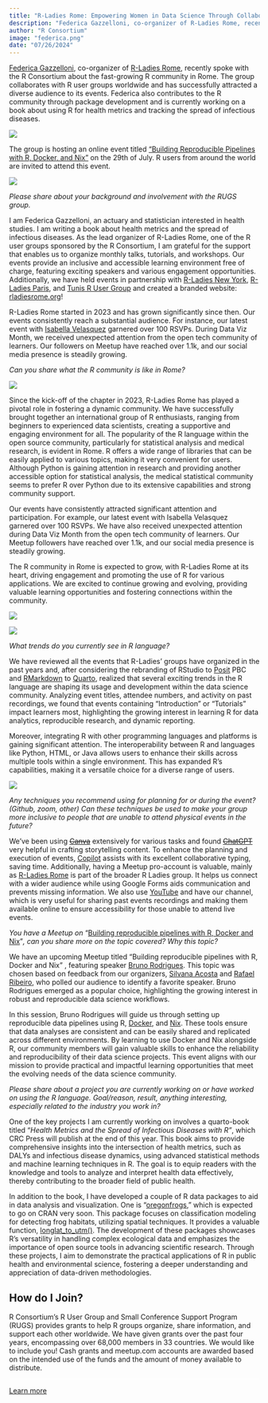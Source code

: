 ```yaml
---
title: "R-Ladies Rome: Empowering Women in Data Science Through Collaboration and Innovation"
description: "Federica Gazzelloni, co-organizer of R-Ladies Rome, recently spoke with the R Consortium about the fast-growing R community in Rome."
author: "R Consortium"
image: "federica.png"
date: "07/26/2024"
---
```


[Federica Gazzelloni](https://federicagazzelloni.com/), co-organizer of [R-Ladies Rome](https://www.meetup.com/rladies-rome/), recently spoke with the R Consortium about the fast-growing R community in Rome. The group collaborates with R user groups worldwide and has successfully attracted a diverse audience to its events. Federica also contributes to the R community through package development and is currently working on a book about using R for health metrics and tracking the spread of infectious diseases.





![](federica.png)


The group is hosting an online event titled [“Building Reproducible Pipelines with R, Docker, and Nix”](https://www.meetup.com/rladies-rome/events/302078600/) on the 29th of July. R users from around the world are invited to attend this event.





![](bruno.jpg )


_Please share about your background and involvement with the RUGS group._

I am Federica Gazzelloni, an actuary and statistician interested in health studies. I am writing a book about health metrics and the spread of infectious diseases. As the lead organizer of R-Ladies Rome, one of the R user groups sponsored by the R Consortium, I am grateful for the support that enables us to organize monthly talks, tutorials, and workshops. Our events provide an inclusive and accessible learning environment free of charge, featuring exciting speakers and various engagement opportunities. Additionally, we have held events in partnership with [R-Ladies New York](https://www.r-consortium.org/blog/2023/07/24/use-of-r-in-non-profit-social-policy-research-in-new-york), [R-Ladies Paris](https://www.r-consortium.org/blog/2023/11/16/highlights-from-r-ladies-paris-hybrid-meetup-empowering-community-outreach), and [Tunis R User Group](https://www.r-consortium.org/blog/2024/04/26/bridging-gaps-tunis-r-user-groups-journey-in-democratizing-r-in-bioinformatics) and created a branded website: [rladiesrome.org](https://rladiesrome.org/)!

R-Ladies Rome started in 2023 and has grown significantly since then. Our events consistently reach a substantial audience. For instance, our latest event with [Isabella Velasquez](https://www.r-consortium.org/blog/2024/07/03/diving-into-r-with-isabella-velasquez-perspectives-from-r-ladies-seattle) garnered over 100 RSVPs. During Data Viz Month, we received unexpected attention from the open tech community of learners. Our followers on Meetup have reached over 1.1k, and our social media presence is steadily growing.

_Can you share what the R community is like in Rome? _




![](r-ladies.png )


Since the kick-off of the chapter in 2023, R-Ladies Rome has played a pivotal role in fostering a dynamic community. We have successfully brought together an international group of R enthusiasts, ranging from beginners to experienced data scientists, creating a supportive and engaging environment for all. The popularity of the R language within the open source community, particularly for statistical analysis and medical research, is evident in Rome. R offers a wide range of libraries that can be easily applied to various topics, making it very convenient for users. Although Python is gaining attention in research and providing another accessible option for statistical analysis, the medical statistical community seems to prefer R over Python due to its extensive capabilities and strong community support.

Our events have consistently attracted significant attention and participation. For example, our latest event with Isabella Velasquez garnered over 100 RSVPs. We have also received unexpected attention during Data Viz Month from the open tech community of learners. Our Meetup followers have reached over 1.1k, and our social media presence is steadily growing.

The R community in Rome is expected to grow, with R-Ladies Rome at its heart, driving engagement and promoting the use of R for various applications. We are excited to continue growing and evolving, providing valuable learning opportunities and fostering connections within the community.











![](unnamed.png )

![](unnamed%20(1).png )

_What trends do you currently see in R language?_

We have reviewed all the events that R-Ladies’ groups have organized in the past years and, after considering the rebranding of RStudio to [Posit](https://posit.co/) PBC and [RMarkdown](https://rmarkdown.rstudio.com/) to [Quarto](https://quarto.org/), realized that several exciting trends in the R language are shaping its usage and development within the data science community. Analyzing event titles, attendee numbers, and activity on past recordings, we found that events containing “Introduction” or “Tutorials” impact learners most, highlighting the growing interest in learning R for data analytics, reproducible research, and dynamic reporting.

Moreover, integrating R with other programming languages and platforms is gaining significant attention. The interoperability between R and languages like Python, HTML, or Java allows users to enhance their skills across multiple tools within a single environment. This has expanded R’s capabilities, making it a versatile choice for a diverse range of users.





![](unnamed%20(2).png )


_Any techniques you recommend using for planning for or during the event? (Github, zoom, other) Can these techniques be used to make your group more inclusive to people that are unable to attend physical events in the future?_

We’ve been using ~~[Canva](https://www.canva.com/)~~ extensively for various tasks and found ~~[ChatGPT](https://openai.com/index/chatgpt/)~~ very helpful in crafting storytelling content. To enhance the planning and execution of events, [Copilot](https://github.com/features/copilot) assists with its excellent collaborative typing, saving time. Additionally, having a Meetup pro-account is valuable, mainly as [R-Ladies Rome](https://www.meetup.com/rladies-rome/) is part of the broader R Ladies group. It helps us connect with a wider audience while using Google Forms aids communication and prevents missing information. We also use [YouTube](https://www.youtube.com/@rladiesrome) and have our channel, which is very useful for sharing past events recordings and making them available online to ensure accessibility for those unable to attend live events. 

_You have a Meetup on _“[Building reproducible pipelines with R, Docker and Nix](https://www.meetup.com/rladies-rome/events/302078600/)”_, can you share more on the topic covered? Why this topic? _

We have an upcoming Meetup titled “Building reproducible pipelines with R, Docker and Nix” , featuring speaker [Bruno Rodrigues](https://www.linkedin.com/in/brodriguesco/). This topic was chosen based on feedback from our organizers, [Silvana Acosta](https://www.linkedin.com/in/silacos/) and [Rafael Ribeiro](https://www.linkedin.com/in/rafaelagrlucas/), who polled our audience to identify a favorite speaker. Bruno Rodrigues emerged as a popular choice, highlighting the growing interest in robust and reproducible data science workflows.

In this session, Bruno Rodrigues will guide us through setting up reproducible data pipelines using R, [Docker](https://www.docker.com/), and [Nix](https://nixos.org/). These tools ensure that data analyses are consistent and can be easily shared and replicated across different environments. By learning to use Docker and Nix alongside R, our community members will gain valuable skills to enhance the reliability and reproducibility of their data science projects. This event aligns with our mission to provide practical and impactful learning opportunities that meet the evolving needs of the data science community.

_Please share about a project you are currently working on or have worked on using the R language. Goal/reason, result, anything interesting, especially related to the industry you work in?_

One of the key projects I am currently working on involves a quarto-book titled “_Health Metrics and the Spread of Infectious Diseases with R”_, which CRC Press will publish at the end of this year. This book aims to provide comprehensive insights into the intersection of health metrics, such as DALYs and infectious disease dynamics, using advanced statistical methods and machine learning techniques in R. The goal is to equip readers with the knowledge and tools to analyze and interpret health data effectively, thereby contributing to the broader field of public health.

In addition to the book, I have developed a couple of R data packages to aid in data analysis and visualization. One is “[oregonfrogs](https://github.com/Fgazzelloni/oregonfrogs),” which is expected to go on CRAN very soon. This package focuses on classification modeling for detecting frog habitats, utilizing spatial techniques. It provides a valuable function, [longlat_to_utm()](https://fgazzelloni.github.io/oregonfrogs/reference/longlat_to_utm.html). The development of these packages showcases R’s versatility in handling complex ecological data and emphasizes the importance of open source tools in advancing scientific research. Through these projects, I aim to demonstrate the practical applications of R in public health and environmental science, fostering a deeper understanding and appreciation of data-driven methodologies.


## **How do I Join?**

R Consortium’s R User Group and Small Conference Support Program (RUGS) provides grants to help R groups organize, share information, and support each other worldwide. We have given grants over the past four years, encompassing over 68,000 members in 33 countries. We would like to include you! Cash grants and meetup.com accounts are awarded based on the intended use of the funds and the amount of money available to distribute.











<!-- watermark --><div style="background-color:#FFFFFF"><p style="color:#FFFFFF; font-size: 1px">gd2md-html: xyzzy Mon Jul 29 2024</p></div>

[Learn more](https://www.r-consortium.org/all-projects/r-user-group-support-program)




